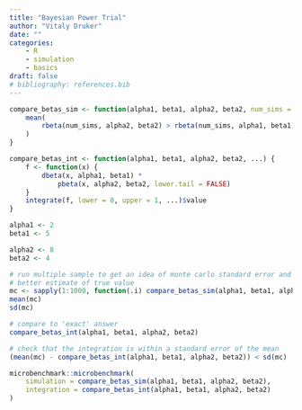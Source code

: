 ```yaml
---
title: "Bayesian Power Trial"
author: "Vitaly Druker"
date: ""
categories: 
    - R
    - simulation
    - basics
draft: false
# bibliography: references.bib
---
```


```r
compare_betas_sim <- function(alpha1, beta1, alpha2, beta2, num_sims = 1e4) {
    mean(
        rbeta(num_sims, alpha2, beta2) > rbeta(num_sims, alpha1, beta1)
    )
}

compare_betas_int <- function(alpha1, beta1, alpha2, beta2, ...) {
    f <- function(x) {
        dbeta(x, alpha1, beta1) *
            pbeta(x, alpha2, beta2, lower.tail = FALSE)
    }
    integrate(f, lower = 0, upper = 1, ...)$value
}

alpha1 <- 2
beta1 <- 5

alpha2 <- 8
beta2 <- 4

# run multiple sample to get an idea of monte carlo standard error and get
# better estimate of true value
mc <- sapply(1:1000, function(.i) compare_betas_sim(alpha1, beta1, alpha2, beta2))
mean(mc)
sd(mc)

# compare to 'exact' answer
compare_betas_int(alpha1, beta1, alpha2, beta2)

# check that the integration is within a standard error of the mean
(mean(mc) - compare_betas_int(alpha1, beta1, alpha2, beta2)) < sd(mc)

microbenchmark::microbenchmark(
    simulation = compare_betas_sim(alpha1, beta1, alpha2, beta2),
    integration = compare_betas_int(alpha1, beta1, alpha2, beta2)
)

```